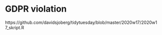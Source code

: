 

# GDPR violation

https://github.com/davidsjoberg/tidytuesday/blob/master/2020w17/2020w17_skript.R